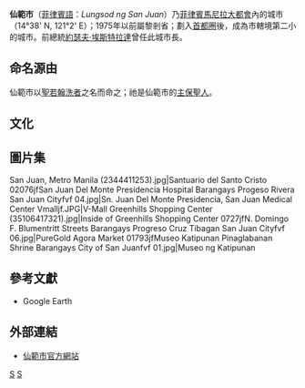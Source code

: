 {{Infobox settlement
|official_name          = 仙範市
|other_name             = 
|native_name            = ''Lungsod ng San Juan''
|nickname               = 
|settlement_type        = <!--For Town or Village (Leave blank for the default City)-->
|motto                  = 
<!--  Commented out because image was deleted: |image_skyline          = f9aebf72.jpg -->
|imagesize              = 
|image_caption          = Greenhills At Night
|image_flag             =
|flag_size              = 100px
|image_seal             =
|seal_size              = 100px
|image_shield           = 
|shield_size            =
|city_logo              = 
|citylogo_size          = 
|image_map              = Ph_locator_ncr_sanjuan.png
|mapsize                = 
|map_caption            =  仙範市於[[馬尼拉大都會|馬尼拉大都會]]位置圖
|image_map1             = 
|mapsize1               = 
|map_caption1           = 
|pushpin_map            = <!-- the name of a location map as per http://en.wikipedia.org/wiki/Template:Location_map -->
|pushpin_label_position = <!-- the position of the pushpin label: left, right, top, bottom, none -->
|pushpin_map_caption    =
|pushpin_mapsize        =
|subdivision_type       = 國家
|subdivision_name       = [[菲律賓|菲律賓]]
|subdivision_type1      = 區域
|subdivision_name1      = [[菲律賓國家首都區|首都區]]
|subdivision_type2      = 選區
|subdivision_name2      = [[菲律賓眾議院選區|仙範市單一選區]] |
|subdivision_type3      = 
|subdivision_name3      = 
|subdivision_type4      = 
|subdivision_name4      = 
|government_type =
|leader_title           = [[市長|市長]]
|leader_name            = Joseph Victor Ejercito
|leader_title1          = 副[[市長|市長]]
|leader_name1           = Leonardo G. Celles
|established_title      = 
|established_date       = 
|established_title2     = 鎮
|established_date2      = 1623年
|established_title3     = 市
|established_date3      = 2007年6月16日|
|area_magnitude         = 
|unit_pref                = <!--Enter: Imperial, if Imperial (metric) is desired-->
|area_footnotes           =
|area_total_km2           = 7.77
|area_land_km2            = 
|area_water_km2           = 
|area_total_sq_mi         = 
|population_as_of               = 2007
|population_footnotes           =
|population_note                = 
|population_total               = 125,558
|population_density_sq_mi       = 
|population_metro               =
|population_density_metro_km2   =
|population_density_metro_sq_mi =
|population_urban               = 
|population_density_urban_km2   =
|population_density_urban_sq_mi =
|timezone               = [[菲律賓標準時間|PST]]
|utc_offset             = +8
|timezone_DST           = 
|utc_offset_DST         = 
|website                = [http://www.sanjuancity.gov.ph/ 仙範市官方網站]
|footnotes              = 
}}<!-- Infobox ends -->
'''仙範市'''（[[菲律賓語|菲律賓語]]：''Lungsod ng San Juan''）乃[[菲律賓|菲律賓]][[馬尼拉大都會|馬尼拉大都會]]內的城市（14°38' N, 121°2' E）；1975年以前屬黎剎省；劃入[[馬尼拉大都會|首都圈]]後，成為市轄境第二小的城市。前總統[[約瑟夫·埃斯特拉達|約瑟夫·埃斯特拉達]]曾任此城市長。

== 命名源由 ==
仙範市以[[聖若翰洗者|聖若翰洗者]]之名而命之；祂是仙範市的[[主保聖人|主保聖人]]。

== 文化 ==

== 圖片集 ==
<gallery mode="packed" heights="120">

San Juan, Metro Manila (2344411253).jpg|Santuario del Santo Cristo
02076jfSan Juan Del Monte Presidencia Hospital Barangays Progeso Rivera San Juan Cityfvf 04.jpg|Sn. Juan Del Monte Presidencia, San Juan Medical Center
Vmalljf.JPG|V-Mall
Greenhills Shopping Center (35106417321).jpg|Inside of Greenhills Shopping Center
0727jfN. Domingo F. Blumentritt Streets Barangays Progreso Cruz Tibagan San Juan Cityfvf 06.jpg|PureGold Agora Market
01793jfMuseo Katipunan Pinaglabanan Shrine Barangays City of San Juanfvf 01.jpg|Museo ng Katipunan
</gallery>

== 參考文獻 ==
{{Reflist}}
* Google Earth

== 外部連結 ==
* [http://www.sanjuancity.gov.ph/ 仙範市官方網站]{{Wayback|url=http://www.sanjuancity.gov.ph/ |date=20201101014514 }}

{{马尼拉大都会}}
[[Category:菲律賓城市|S]]
[[Category:馬尼拉大都會|S]]